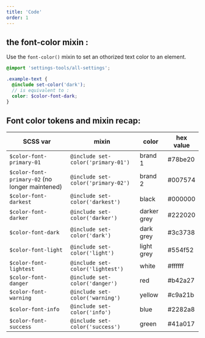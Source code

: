 ```yaml
---
title: 'Code'
order: 1
---
```


## the font-color mixin :

Use the `font-color()` mixin to set an othorized text color to an element.

```scss
@import 'settings-tools/all-settings';

.example-text {
  @include set-color('dark');
  // is equivalent to :
  color: $color-font-dark;
}
```

## Font color tokens and mixin recap:

| SCSS var                                       | mixin                              | color       | hex value |
| ---------------------------------------------- | ---------------------------------- | ----------- | --------- |
| `$color-font-primary-01`                       | `@include set-color('primary-01')` | brand 1     | #78be20   |
| `$color-font-primary-02` (no longer maintened) | `@include set-color('primary-02')` | brand 2     | #007574   |
| `$color-font-darkest`                          | `@include set-color('darkest')`    | black       | #000000   |
| `$color-font-darker`                           | `@include set-color('darker')`     | darker grey | #222020   |
| `$color-font-dark`                             | `@include set-color('dark')`       | dark grey   | #3c3738   |
| `$color-font-light`                            | `@include set-color('light')`      | light grey  | #554f52   |
| `$color-font-lightest`                         | `@include set-color('lightest')`   | white       | #ffffff   |
| `$color-font-danger`                           | `@include set-color('danger')`     | red         | #b42a27   |
| `$color-font-warning`                          | `@include set-color('warning')`    | yellow      | #c9a21b   |
| `$color-font-info`                             | `@include set-color('info')`       | blue        | #2282a8   |
| `$color-font-success`                          | `@include set-color('success')`    | green       | #41a017   |
